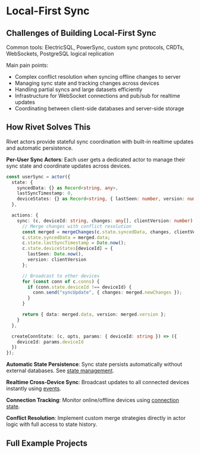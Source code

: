 # Local-First Sync

## Challenges of Building Local-First Sync

Common tools: ElectricSQL, PowerSync, custom sync protocols, CRDTs, WebSockets, PostgreSQL logical replication

Main pain points:
- Complex conflict resolution when syncing offline changes to server
- Managing sync state and tracking changes across devices
- Handling partial syncs and large datasets efficiently
- Infrastructure for WebSocket connections and pub/sub for realtime updates
- Coordinating between client-side databases and server-side storage

## How Rivet Solves This

Rivet actors provide stateful sync coordination with built-in realtime updates and automatic persistence.

**Per-User Sync Actors**: Each user gets a dedicated actor to manage their sync state and coordinate updates across devices.

```typescript
const userSync = actor({
  state: {
    syncedData: {} as Record<string, any>,
    lastSyncTimestamp: 0,
    deviceStates: {} as Record<string, { lastSeen: number, version: number }>
  },

  actions: {
    sync: (c, deviceId: string, changes: any[], clientVersion: number) => {
      // Merge changes with conflict resolution
      const merged = mergeChanges(c.state.syncedData, changes, clientVersion);
      c.state.syncedData = merged.data;
      c.state.lastSyncTimestamp = Date.now();
      c.state.deviceStates[deviceId] = {
        lastSeen: Date.now(),
        version: clientVersion
      };

      // Broadcast to other devices
      for (const conn of c.conns) {
        if (conn.state.deviceId !== deviceId) {
          conn.send("syncUpdate", { changes: merged.newChanges });
        }
      }

      return { data: merged.data, version: merged.version };
    }
  },

  createConnState: (c, opts, params: { deviceId: string }) => ({
    deviceId: params.deviceId
  })
});
```

**Automatic State Persistence**: Sync state persists automatically without external databases. See [state management](/docs/actors/state).

**Realtime Cross-Device Sync**: Broadcast updates to all connected devices instantly using [events](/docs/actors/events).

**Connection Tracking**: Monitor online/offline devices using [connection state](/docs/actors/connections).

**Conflict Resolution**: Implement custom merge strategies directly in actor logic with full access to state history.

## Full Example Projects

<CardGroup>
<Card href="https://github.com/rivet-dev/rivetkit/tree/main/examples/sync" title="Local-First Sync Example" />
</CardGroup>

